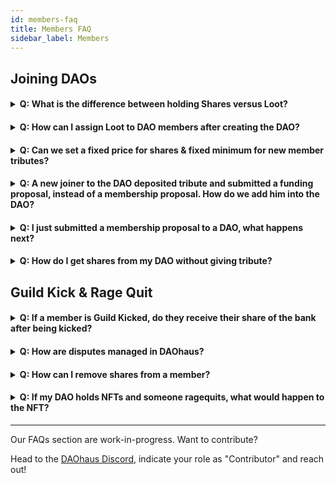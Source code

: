 ```yaml
---
id: members-faq
title: Members FAQ
sidebar_label: Members
---
```


## Joining DAOs

<h4><details>
  <summary>Q: What is the difference between holding Shares versus Loot?</summary>
  
<p>&nbsp;</p>
  
A: Shares represent voting rights, and loot just economic rights. Shares and loot are non-transferable.
  
  </details></h4>
  
  <h4><details>
  
  <summary>Q: How can I assign Loot to DAO members after creating the DAO?</summary>
  
<p>&nbsp;</p>
  
A: Make a funding proposal requesting loot, and specify in the `Applicant` field the Ethereum address of the member you want to receive the Loot.
  
  </details></h4>

<h4><details>
  
  <summary>Q: Can we set a fixed price for shares & fixed minimum for new member tributes? </summary>
  
<p>&nbsp;</p>
  
A: Currently, this feature is not available. Instead, you can add instructions on the member proposal form for new members. To ensure new members adhere to these instructions, you can pass or fail the voting for these proposals 
  
  </details></h4>

<h4>
  <details>
    <summary>Q: A new joiner to the DAO deposited tribute and submitted a funding proposal, instead of a membership proposal. How do we add him into the DAO? </summary>
  
    <p>&nbsp;</p>
  
    A: Since the new joiner has submitted his tribute, you can now ask him/her to create a membership proposal, requesting for shares without putting up any tribute
  
  </details>
</h4>


<h4>
  <details>
    <summary>Q: I just submitted a membership proposal to a DAO, what happens next? </summary>
  
    <p>&nbsp;</p>
  
    A: After you submit the proposal, an existing member will need to sponsor a proposal before it goes for voting. 
  
  </details>
</h4>


<h4>
  <details>
    <summary>Q: How do I get shares from my DAO without giving tribute?</summary>
  
    <p>&nbsp;</p>
  
    A:Submit a membership proposal and enter '0' in the Tribute field. Next, click 'Additional Options' then 'Applicant' to add the receiving member's address. 
  
  </details>
</h4>


## Guild Kick & Rage Quit
<h4>
  <details>
    <summary>Q: If a member is Guild Kicked, do they receive their share of the bank after being kicked? </summary>
  
    <p>&nbsp;</p>
  
    A: Yes, they receive a pro-rated amount of the bank, based on their share & loot ownership.
  
  </details>
</h4>

<h4>
  <details>
    <summary>Q: How are disputes managed in DAOhaus? </summary>
  
    <p>&nbsp;</p>
  
    A: When there are disputes, DAOs should resolve disputes on their own, thereafter using Guild Kick to kick members or Rage Quit to leave the DAO.
  
  </details>
</h4>

<h4>
  <details>
    <summary>Q: How can I remove shares from a member? </summary>
  
    <p>&nbsp;</p>
  
    A: There are 2 ways you can do this. You can either get the member to ragequit the desired amount of shares OR the DAO can submit and pass a Guild Kick proposal (acting as a forced Rage Quit) 
  
  </details>
</h4>

<h4>
  <details>
    <summary>Q: If my DAO holds NFTs and someone ragequits, what would happen to the NFT?</summary>
  
    <p>&nbsp;</p>
  
    A: Only the main treasury amount (i.e. ERC20s) would be applicable for ragequit. The NFTs are stored in a side vault, and won't be applicable here. 

    We are working on a new proposal type for buyout, so the ragequit member can ask for more funds to cover the appropriate ownership of the NFT. 
  
  </details>
</h4>

---

Our FAQs section are work-in-progress. Want to contribute? 

Head to the [DAOhaus Discord](https://discord.gg/bUd7HqMx), indicate your role as "Contributor" and reach out! 
